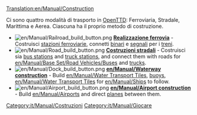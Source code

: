 [[Translation:en/Manual/Construction]]
{{it/Manual/Indice dei contenuti}}

Ci sono quattro modalità di trasporto in [[it/Manual/Main Page|OpenTTD]]: Ferroviaria, Stradale, Marittima e Aerea. Ciascuna ha il proprio metodo di costruzione.

<!-- 
There are four transport modes in [[Overview|OpenTTD]]: Rail, Road, Sea and Air. Each has its own construction method.
-->

*[[File:en/Manual/Railroad build button.png]] '''[[it/Manual/Realizzazione ferrovia|Realizzazione ferrovia]]''' - Costruisci [[it/Manual/Stazione ferroviaria|stazioni ferroviarie]], connetti [[it/Manual/Costruire binari|binari]] e [[it/Manual/Segnali|segnali]] per i [[it/Manual/Treni|treni]].
*[[File:en/Manual/Road build button.png]] '''[[it/Costruzioni stradali|Costruzioni stradali]]''' - Costruisci sia [[en/Manual/Loading Bays#bus-loading-bay|bus stations]] and [[en/Manual/Loading Bays#lorry-loading-bay|truck stations]], and connect them with roads for [[en/Manual/Base Set/Road Vehicles/Buses]] and [[en/Manual/Road vehicles|trucks]].
*[[File:en/Manual/Dock build button.png]] '''[[en/Manual/Waterway construction]]''' - Build [[en/Manual/Water Transport Tiles]], [[en/Manual/Waypoints|buoys]], [[en/Manual/Water Transport Tiles]] for [[en/Manual/Ships]] to follow.
*[[File:en/Manual/Airport build button.png]] '''[[en/Manual/Airport construction]]''' - Build [[en/Manual/Airports]] and direct [[en/Manual/Aircraft|planes]] between them.

[[Category:it/Manual/Costruzioni]]
[[Category:it/Manual/Giocare]]